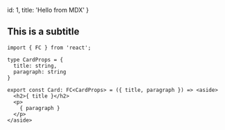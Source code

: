 
  id: 1,
  title: 'Hello from MDX'
}

## This is a subtitle

```tsx
import { FC } from 'react';

type CardProps = {
  title: string,
  paragraph: string
}

export const Card: FC<CardProps> = ({ title, paragraph }) => <aside>
  <h2>{ title }</h2>
  <p>
    { paragraph }
  </p>
</aside>
```
